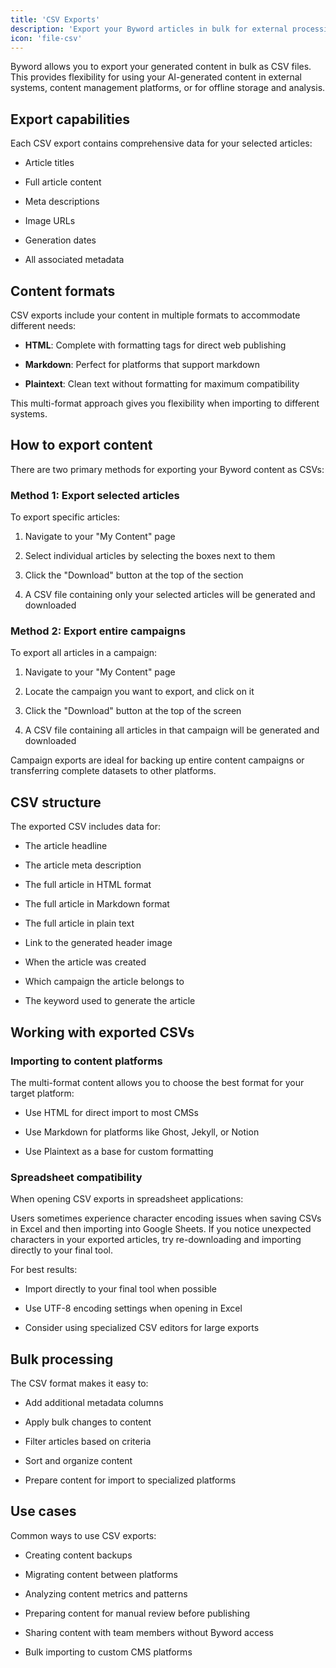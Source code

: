```yaml
---
title: 'CSV Exports'
description: 'Export your Byword articles in bulk for external processing'
icon: 'file-csv'
---
```


Byword allows you to export your generated content in bulk as CSV files. This provides flexibility for using your AI-generated content in external systems, content management platforms, or for offline storage and analysis.

## Export capabilities

Each CSV export contains comprehensive data for your selected articles:

* Article titles

* Full article content

* Meta descriptions

* Image URLs

* Generation dates

* All associated metadata

## Content formats

CSV exports include your content in multiple formats to accommodate different needs:

* **HTML**: Complete with formatting tags for direct web publishing

* **Markdown**: Perfect for platforms that support markdown

* **Plaintext**: Clean text without formatting for maximum compatibility

This multi-format approach gives you flexibility when importing to different systems.

## How to export content

There are two primary methods for exporting your Byword content as CSVs:

### Method 1: Export selected articles

To export specific articles:

1. Navigate to your "My Content" page

2. Select individual articles by selecting the boxes next to them

3. Click the "Download" button at the top of the section

4. A CSV file containing only your selected articles will be generated and downloaded

### Method 2: Export entire campaigns

To export all articles in a campaign:

1. Navigate to your "My Content" page

2. Locate the campaign you want to export, and click on it

3. Click the "Download" button at the top of the screen

4. A CSV file containing all articles in that campaign will be generated and downloaded

<Tip>
  Campaign exports are ideal for backing up entire content campaigns or transferring complete datasets to other platforms.
</Tip>

## CSV structure

The exported CSV includes data for:

* The article headline

* The article meta description

* The full article in HTML format

* The full article in Markdown format

* The full article in plain text

* Link to the generated header image

* When the article was created

* Which campaign the article belongs to

* The keyword used to generate the article

## Working with exported CSVs

### Importing to content platforms

The multi-format content allows you to choose the best format for your target platform:

* Use HTML for direct import to most CMSs

* Use Markdown for platforms like Ghost, Jekyll, or Notion

* Use Plaintext as a base for custom formatting

### Spreadsheet compatibility

When opening CSV exports in spreadsheet applications:

<Warning>
  Users sometimes experience character encoding issues when saving CSVs in Excel and then importing into Google Sheets. If you notice unexpected characters in your exported articles, try re-downloading and importing directly to your final tool.
</Warning>

For best results:

* Import directly to your final tool when possible

* Use UTF-8 encoding settings when opening in Excel

* Consider using specialized CSV editors for large exports

## Bulk processing

The CSV format makes it easy to:

* Add additional metadata columns

* Apply bulk changes to content

* Filter articles based on criteria

* Sort and organize content

* Prepare content for import to specialized platforms

## Use cases

Common ways to use CSV exports:

* Creating content backups

* Migrating content between platforms

* Analyzing content metrics and patterns

* Preparing content for manual review before publishing

* Sharing content with team members without Byword access

* Bulk importing to custom CMS platforms